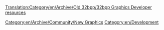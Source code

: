 [[Translation:Category/en/Archive/Old 32bpp/32bpp Graphics Developer resources]]
[[Category:en/Archive/Community/New Graphics]] [[Category:en/Development]]